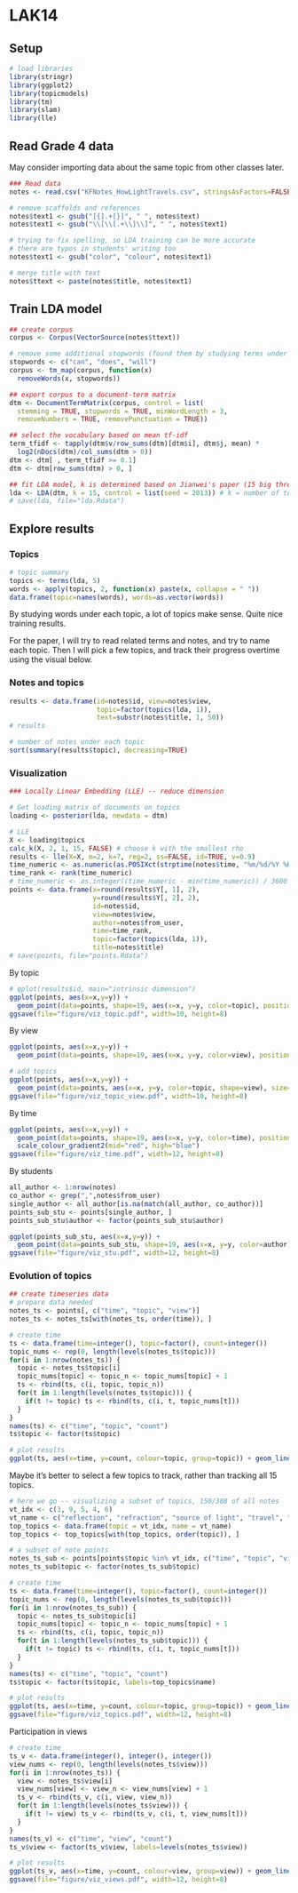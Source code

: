 LAK14
========================================================

## Setup

```r
# load libraries
library(stringr)
library(ggplot2)
library(topicmodels)
library(tm)
library(slam)
library(lle)
```

## Read Grade 4 data

May consider importing data about the same topic from other classes later.

```r
### Read data
notes <- read.csv("KFNotes_HowLightTravels.csv", stringsAsFactors=FALSE)

# remove scaffolds and references
notes$text1 <- gsub("[{].+[}]", " ", notes$text)
notes$text1 <- gsub("\\[\\[.+\\]\\]", " ", notes$text1)

# trying to fix spelling, so LDA training can be more accurate
# there are typos in students' writing too
notes$text1 <- gsub("color", "colour", notes$text1)

# merge title with text
notes$ttext <- paste(notes$title, notes$text1)
```

## Train LDA model

```r
## create corpus
corpus <- Corpus(VectorSource(notes$ttext))

# remove some additional stopwords (found them by studying terms under trained topics)
stopwords <- c("can", "does", "will")
corpus <- tm_map(corpus, function(x) 
  removeWords(x, stopwords))

## export corpus to a document-term matrix
dtm <- DocumentTermMatrix(corpus, control = list(
  stemming = TRUE, stopwords = TRUE, minWordLength = 3, 
  removeNumbers = TRUE, removePunctuation = TRUE))

## select the vocabulary based on mean tf-idf
term_tfidf <- tapply(dtm$v/row_sums(dtm)[dtm$i], dtm$j, mean) * 
  log2(nDocs(dtm)/col_sums(dtm > 0))
dtm <- dtm[ , term_tfidf >= 0.1]
dtm <- dtm[row_sums(dtm) > 0, ]

## fit LDA model, k is determined based on Jianwei's paper (15 big threads)
lda <- LDA(dtm, k = 15, control = list(seed = 2013)) # k = number of topics
# save(lda, file="lda.Rdata")
```

## Explore results

### Topics

```r
# topic summary
topics <- terms(lda, 5)
words <- apply(topics, 2, function(x) paste(x, collapse = " "))
data.frame(topic=names(words), words=as.vector(words))
```

By studying words under each topic, a lot of topics make sense. Quite nice training results.

For the paper, I will try to read related terms and notes, and try to name each topic. Then I will pick a few topics, and track their progress overtime using the visual below.

### Notes and topics

```r
results <- data.frame(id=notes$id, view=notes$view, 
                      topic=factor(topics(lda, 1)), 
                      text=substr(notes$title, 1, 50))
# results

# number of notes under each topic
sort(summary(results$topic), decreasing=TRUE)
```

### Visualization

```r
### Locally Linear Embedding (LLE) -- reduce dimension

# Get loading matrix of documents on topics
loading <- posterior(lda, newdata = dtm)

# LLE
X <- loading$topics
calc_k(X, 2, 1, 15, FALSE) # choose k with the smallest rho
results <- lle(X=X, m=2, k=7, reg=2, ss=FALSE, id=TRUE, v=0.9)
time_numeric <- as.numeric(as.POSIXct(strptime(notes$time, "%m/%d/%Y %H:%M:%S")))
time_rank <- rank(time_numeric)
# time_numeric <- as.integer((time_numeric - min(time_numeric)) / 3600 / 24)
points <- data.frame(x=round(results$Y[, 1], 2), 
                     y=round(results$Y[, 2], 2), 
                     id=notes$id,
                     view=notes$view, 
                     author=notes$from_user, 
                     time=time_rank, 
                     topic=factor(topics(lda, 1)),
                     title=notes$title)
# save(points, file="points.Rdata")
```

By topic

```r
# qplot(results$id, main="intrinsic dimension")
ggplot(points, aes(x=x,y=y)) + 
  geom_point(data=points, shape=19, aes(x=x, y=y, color=topic), position=position_jitter(w=0.5, h=0.5))
ggsave(file="figure/viz_topic.pdf", width=10, height=8)
```

By view

```r
ggplot(points, aes(x=x,y=y)) + 
  geom_point(data=points, shape=19, aes(x=x, y=y, color=view), position=position_jitter(w=0.5, h=0.5))

# add topics
ggplot(points, aes(x=x,y=y)) + 
  geom_point(data=points, aes(x=x, y=y, color=topic, shape=view), size=3, position=position_jitter(w=0.5, h=0.5))
ggsave(file="figure/viz_topic_view.pdf", width=10, height=8)
```

By time

```r
ggplot(points, aes(x=x,y=y)) + 
  geom_point(data=points, shape=19, aes(x=x, y=y, color=time), position=position_jitter(w=0.5, h=0.5)) +
  scale_colour_gradient2(mid="red", high="blue")
ggsave(file="figure/viz_time.pdf", width=12, height=8)
```

By students

```r
all_author <- 1:nrow(notes)
co_author <- grep(",",notes$from_user)
single_author <- all_author[is.na(match(all_author, co_author))]
points_sub_stu <- points[single_author, ]
points_sub_stu$author <- factor(points_sub_stu$author)

ggplot(points_sub_stu, aes(x=x,y=y)) + 
  geom_point(data=points_sub_stu, shape=19, aes(x=x, y=y, color=author), position=position_jitter(w=0.5, h=0.5))
ggsave(file="figure/viz_stu.pdf", width=12, height=8)
```

### Evolution of topics

```r
## create timeseries data
# prepare data needed
notes_ts <- points[, c("time", "topic", "view")]
notes_ts <- notes_ts[with(notes_ts, order(time)), ]

# create time
ts <- data.frame(time=integer(), topic=factor(), count=integer())
topic_nums <- rep(0, length(levels(notes_ts$topic)))
for(i in 1:nrow(notes_ts)) {
  topic <- notes_ts$topic[i]
  topic_nums[topic] <- topic_n <- topic_nums[topic] + 1
  ts <- rbind(ts, c(i, topic, topic_n))
  for(t in 1:length(levels(notes_ts$topic))) {
    if(t != topic) ts <- rbind(ts, c(i, t, topic_nums[t]))
  }
}
names(ts) <- c("time", "topic", "count")
ts$topic <- factor(ts$topic)

# plot results
ggplot(ts, aes(x=time, y=count, colour=topic, group=topic)) + geom_line()
```

Maybe it's better to select a few topics to track, rather than tracking all 15 topics.

```r
# here we go -- visualizing a subset of topics, 150/308 of all notes
vt_idx <- c(3, 9, 5, 4, 6)
vt_name <- c("reflection", "refraction", "source of light", "travel", "materials")
top_topics <- data.frame(topic = vt_idx, name = vt_name)
top_topics <- top_topics[with(top_topics, order(topic)), ]

# a subset of note points
notes_ts_sub <- points[points$topic %in% vt_idx, c("time", "topic", "view")]
notes_ts_sub$topic <- factor(notes_ts_sub$topic)

# create time
ts <- data.frame(time=integer(), topic=factor(), count=integer())
topic_nums <- rep(0, length(levels(notes_ts_sub$topic)))
for(i in 1:nrow(notes_ts_sub)) {
  topic <- notes_ts_sub$topic[i]
  topic_nums[topic] <- topic_n <- topic_nums[topic] + 1
  ts <- rbind(ts, c(i, topic, topic_n))
  for(t in 1:length(levels(notes_ts_sub$topic))) {
    if(t != topic) ts <- rbind(ts, c(i, t, topic_nums[t]))
  }
}
names(ts) <- c("time", "topic", "count")
ts$topic <- factor(ts$topic, labels=top_topics$name)

# plot results
ggplot(ts, aes(x=time, y=count, colour=topic, group=topic)) + geom_line()
ggsave(file="figure/viz_topics.pdf", width=12, height=8)
```



Participation in views

```r
# create time
ts_v <- data.frame(integer(), integer(), integer())
view_nums <- rep(0, length(levels(notes_ts$view)))
for(i in 1:nrow(notes_ts)) {
  view <- notes_ts$view[i]
  view_nums[view] <- view_n <- view_nums[view] + 1
  ts_v <- rbind(ts_v, c(i, view, view_n))
  for(t in 1:length(levels(notes_ts$view))) {
    if(t != view) ts_v <- rbind(ts_v, c(i, t, view_nums[t]))
  }
}
names(ts_v) <- c("time", "view", "count")
ts_v$view <- factor(ts_v$view, labels=levels(notes_ts$view))

# plot results
ggplot(ts_v, aes(x=time, y=count, colour=view, group=view)) + geom_line()
ggsave(file="figure/viz_views.pdf", width=12, height=8)
```

